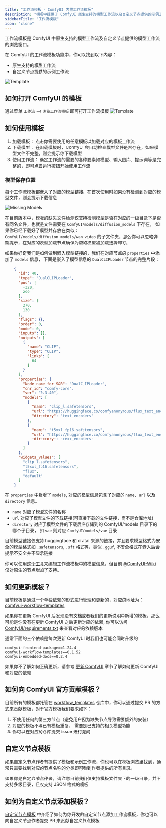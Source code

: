 ```yaml
---
title: "工作流模板 - ComfyUI 内置工作流模板"
description: "模板中提供了 ComfyUI 原生支持的模型工作流以及自定义节点提供的示例工作流，你可以在模板中找到目前已被支持的相关模型的工作流并进行使用"
sidebarTitle: "工作流模板"
icon: "clone"
---
```


工作流模板是 ComfyUI 中原生支持的模型工作流及自定义节点提供的模型工作流的浏览窗口。

在 ComfyUI 的工作流模板功能中，你可以找到以下内容：

- 原生支持的模型工作流
- 自定义节点提供的示例工作流

![Template](/images/interface/features/template/template-dialog.jpg)

## 如何打开 ComfyUI 的模板

通过菜单 `工作流` --> `浏览工作流模板` 即可打开工作流模板
![Template](/images/interface/features/template/template.jpg)

## 如何使用模板

1. 加载模板： 点击你需要使用的任意模板以加载对应的模板工作流
2. 下载模型： 在加载模板时，ComfyUI 会自动检查模型文件是否存在，如果模型文件不完整，则会提示你下载模型
3. 使用工作流： 确定工作流的需要的各种要素如模型、输入图片、提示词等是完整的，即可点击运行按钮开始使用工作流

### 模型保存位置

每个工作流模板都嵌入了对应的模型链接，在首次使用时如果没有检测到对应的模型文件，则会提示下载信息

![Missing Models](/images/interface/features/template/missing_models.jpg)

在目前版本中，模板的缺失文件检测仅支持检测模型是否在对应的一级目录下是否有同名文件，也就是文件需要在 `ComfyUI/models/diffusion_models` 下存在，
如果你已经下载好了模型并存放在类似：`ComfyUI/models/diffusion_models/wan_video` 的子文件夹，那么你可以忽略弹窗提示，在对应的模型加载节点确保对应的模型被加载选择即可。

如果你好奇我们是如何做到嵌入模型链接的，我们在对应节点的 `properties` 中添加了 `models` 信息， 下面是嵌入了模型信息的 `DualCLIPLoader` 节点的完整片段：
```json
    {
      "id": 40,
      "type": "DualCLIPLoader",
      "pos": [
        -320,
        290
      ],
      "size": [
        270,
        130
      ],
      "flags": {},
      "order": 0,
      "mode": 0,
      "inputs": [],
      "outputs": [
        {
          "name": "CLIP",
          "type": "CLIP",
          "links": [
            64
          ]
        }
      ],
      "properties": {
        "Node name for S&R": "DualCLIPLoader",
        "cnr_id": "comfy-core",
        "ver": "0.3.40",
        "models": [
          {
            "name": "clip_l.safetensors",
            "url": "https://huggingface.co/comfyanonymous/flux_text_encoders/resolve/main/clip_l.safetensors",
            "directory": "text_encoders"
          },
          {
            "name": "t5xxl_fp16.safetensors",
            "url": "https://huggingface.co/comfyanonymous/flux_text_encoders/resolve/main/t5xxl_fp16.safetensors",
            "directory": "text_encoders"
          }
        ]
      },
      "widgets_values": [
        "clip_l.safetensors",
        "t5xxl_fp16.safetensors",
        "flux",
        "default"
      ]
    }
```

在 `properties` 中新增了 `models`, 对应的模型信息包含了对应的 `name`、`url` 以及 `directory` 信息。

- `name` 对应了模型文件的名称
- `url` 对应了模型文件的下载链接(可直接下载的文件链接，而不是仓库地址)
- `directory` 对应了模型文件的下载后应存储到的 ComfyUI/models 目录下的哪个子目录， 如 `vae` 则对应 `ComfyUI/models/vae` 目录

目前模型链接仅支持 huggingface 和 civitai 来源的链接，并且要求模型格式为安全的模型格式如 `.safetensors`, `.sft` 格式等，类似  `.gguf`, 不安全格式在嵌入后会提示不安全并不显示链接  

你可以使用[这个工具](https://comfyui-wiki.github.io/ComfyUI-Workflow-JSON-Editor/)来编辑工作流模板中的模型信息，但目前 [@ComfyUI-Wiki](https://github.com/ComfyUI-Wiki) 仅对原生的节点增加了支持。

## 如何更新模板？

目前模板是通过一个单独依赖的形式进行管理和更新的，对应的地址为：[comfyui-workflow-templates](https://pypi.org/project/comfyui-workflow-templates/)

如果你在更新 ComfyUI 后发现没有文档或者我们的更新说明中新增的模板，那么可能是你没有在更新 ComfyUI 之后更新对应的依赖, 你可以访问 [ComfyUI/requirements.txt](https://github.com/comfyanonymous/ComfyUI/blob/master/requirements.txt) 来查看对应的依赖版本

通常下面的三个依赖是每次更新 ComfyUI 时我们也可能会同时升级的

```
comfyui-frontend-package==1.24.4
comfyui-workflow-templates==0.1.52
comfyui-embedded-docs==0.2.4
```

如果你不了解如何正确更新，请参考 [更新 ComfyUI](/zh-CN/installation/update_comfyui) 章节了解如何更新 ComfyUI 和对应的依赖

## 如何向 ComfyUI 官方贡献模板？

目前所有的模板都托管在 [workflow_templates](https://github.com/Comfy-Org/workflow_templates/) 仓库中，你可以通过提交 PR 的方式来贡献模板，对于官方模板我们要求如下：

1. 不使用任何的第三方节点（避免用户因为缺失节点导致需要额外的安装）
2. 对应的模板不与已有模板重复， 需要是已支持的相关模型功能
3. 你可以在对应的仓库提交 issue 进行提问

## 自定义节点模板

如果自定义节点作者有提供了模板和示例工作流，你也可以在模板浏览里找到，通常只需要找到对应的节点名称的分类即可看到作者提供的所有目录。

如果你是自定义节点作者，请注意目前我们仅支持模板文件夹下的一级目录，并不支持多级目录，且仅支持 JSON 格式的模板

## 如何为自定义节点添加模板？

[自定义节点模板](/zh-CN/custom-nodes/workflow_templates) 中介绍了如何为你开发的自定义节点添加工作流模板，你也可以向自定义节点作者提交 PR 来贡献自定义节点模板